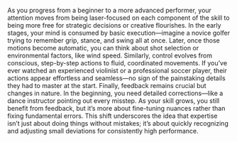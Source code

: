 As you progress from a beginner to a more advanced performer, your attention moves from being laser-focused on each component of the skill to being more free for strategic decisions or creative flourishes. In the early stages, your mind is consumed by basic execution—imagine a novice golfer trying to remember grip, stance, and swing all at once. Later, once those motions become automatic, you can think about shot selection or environmental factors, like wind speed.
Similarly, control evolves from conscious, step-by-step actions to fluid, coordinated movements. If you’ve ever watched an experienced violinist or a professional soccer player, their actions appear effortless and seamless—no sign of the painstaking details they had to master at the start.
Finally, feedback remains crucial but changes in nature. In the beginning, you need detailed corrections—like a dance instructor pointing out every misstep. As your skill grows, you still benefit from feedback, but it’s more about fine-tuning nuances rather than fixing fundamental errors. This shift underscores the idea that expertise isn’t just about doing things without mistakes; it’s about quickly recognizing and adjusting small deviations for consistently high performance.